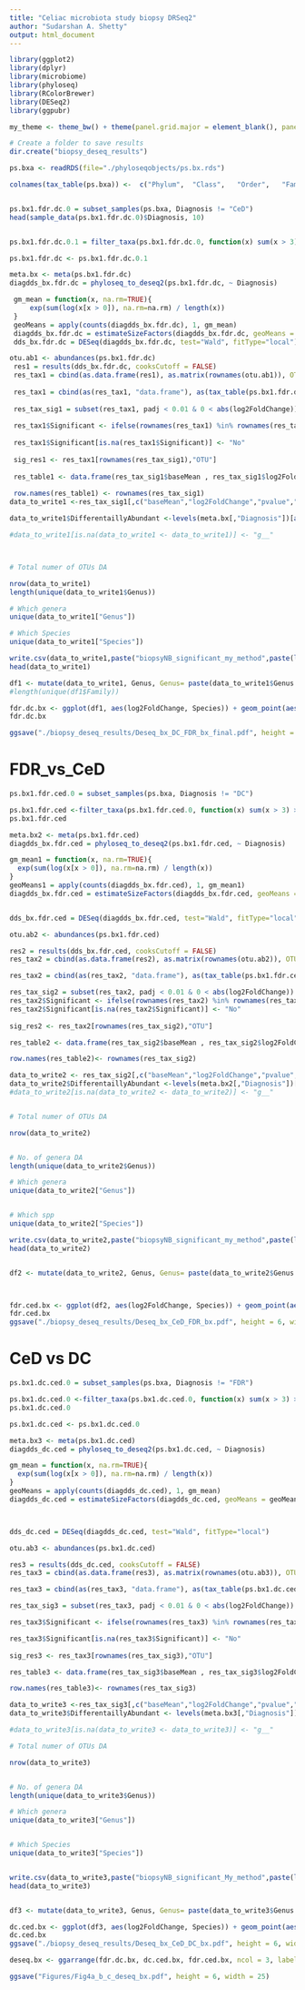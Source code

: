 ```yaml
---
title: "Celiac microbiota study biopsy DRSeq2"
author: "Sudarshan A. Shetty"
output: html_document
---
```



```r
library(ggplot2)
library(dplyr)
library(microbiome)
library(phyloseq)
library(RColorBrewer)
library(DESeq2)
library(ggpubr)

my_theme <- theme_bw() + theme(panel.grid.major = element_blank(), panel.grid.minor = element_blank(), axis.text.y = element_text(face="italic"))

# Create a folder to save results
dir.create("biopsy_deseq_results")
```


```r

ps.bxa <- readRDS(file="./phyloseqobjects/ps.bx.rds")

colnames(tax_table(ps.bxa)) <-  c("Phylum",  "Class",   "Order",   "Family",  "Genus", "Species")


ps.bx1.fdr.dc.0 = subset_samples(ps.bxa, Diagnosis != "CeD")
head(sample_data(ps.bx1.fdr.dc.0)$Diagnosis, 10)


ps.bx1.fdr.dc.0.1 = filter_taxa(ps.bx1.fdr.dc.0, function(x) sum(x > 3) > (0.05*length(x)), TRUE)

ps.bx1.fdr.dc <- ps.bx1.fdr.dc.0.1

```


```r
meta.bx <- meta(ps.bx1.fdr.dc)
diagdds_bx.fdr.dc = phyloseq_to_deseq2(ps.bx1.fdr.dc, ~ Diagnosis)

 gm_mean = function(x, na.rm=TRUE){
     exp(sum(log(x[x > 0]), na.rm=na.rm) / length(x))
 }
 geoMeans = apply(counts(diagdds_bx.fdr.dc), 1, gm_mean)
 diagdds_bx.fdr.dc = estimateSizeFactors(diagdds_bx.fdr.dc, geoMeans = geoMeans)
 dds_bx.fdr.dc = DESeq(diagdds_bx.fdr.dc, test="Wald", fitType="local")

```



```r

otu.ab1 <- abundances(ps.bx1.fdr.dc)
 res1 = results(dds_bx.fdr.dc, cooksCutoff = FALSE)
 res_tax1 = cbind(as.data.frame(res1), as.matrix(rownames(otu.ab1)), OTU = rownames(res1))
 
 res_tax1 = cbind(as(res_tax1, "data.frame"), as(tax_table(ps.bx1.fdr.dc)[rownames(res_tax1), ], "matrix"))
 
 res_tax_sig1 = subset(res_tax1, padj < 0.01 & 0 < abs(log2FoldChange))
 
 res_tax1$Significant <- ifelse(rownames(res_tax1) %in% rownames(res_tax_sig1) , "Yes", "No")
 
 res_tax1$Significant[is.na(res_tax1$Significant)] <- "No"
 
 sig_res1 <- res_tax1[rownames(res_tax_sig1),"OTU"]
 
 res_table1 <- data.frame(res_tax_sig1$baseMean , res_tax_sig1$log2FoldChange,res_tax_sig1$padj)
 
 row.names(res_table1) <- rownames(res_tax_sig1)
data_to_write1 <-res_tax_sig1[,c("baseMean","log2FoldChange","pvalue","padj","Phylum", "Class", "Order", "Family", "Genus", "Species")]

data_to_write1$DifferentaillyAbundant <-levels(meta.bx[,"Diagnosis"])[as.numeric(data_to_write1$log2FoldChange>0)+1]

#data_to_write1[is.na(data_to_write1 <- data_to_write1)] <- "g__"



# Total numer of OTUs DA

nrow(data_to_write1)
length(unique(data_to_write1$Genus))

# Which genera
unique(data_to_write1["Genus"])

# Which Species
unique(data_to_write1["Species"])

write.csv(data_to_write1,paste("biopsyNB_significant_my_method",paste(levels(meta.bx$Diagnosis),collapse="_vs_"),".csv",sep=""))
head(data_to_write1)

df1 <- mutate(data_to_write1, Genus, Genus= paste(data_to_write1$Genus ))
#length(unique(df1$Family))

fdr.dc.bx <- ggplot(df1, aes(log2FoldChange, Species)) + geom_point(aes(color = DifferentaillyAbundant), shape = 21, size = 3) + scale_color_manual(values= c("#fdae61", "#8da0cb")) + theme(axis.text.y = element_text(face="italic")) + my_theme + geom_vline(xintercept = 0)
fdr.dc.bx 

ggsave("./biopsy_deseq_results/Deseq_bx_DC_FDR_bx_final.pdf", height = 6, width = 8)


```


# FDR_vs_CeD

```r


ps.bx1.fdr.ced.0 = subset_samples(ps.bxa, Diagnosis != "DC")

ps.bx1.fdr.ced <-filter_taxa(ps.bx1.fdr.ced.0, function(x) sum(x > 3) > (0.05*length(x)), TRUE)
ps.bx1.fdr.ced

meta.bx2 <- meta(ps.bx1.fdr.ced)
diagdds_bx.fdr.ced = phyloseq_to_deseq2(ps.bx1.fdr.ced, ~ Diagnosis)

gm_mean1 = function(x, na.rm=TRUE){
  exp(sum(log(x[x > 0]), na.rm=na.rm) / length(x))
}
geoMeans1 = apply(counts(diagdds_bx.fdr.ced), 1, gm_mean1)
diagdds_bx.fdr.ced = estimateSizeFactors(diagdds_bx.fdr.ced, geoMeans = geoMeans1)


dds_bx.fdr.ced = DESeq(diagdds_bx.fdr.ced, test="Wald", fitType="local")

otu.ab2 <- abundances(ps.bx1.fdr.ced)

res2 = results(dds_bx.fdr.ced, cooksCutoff = FALSE)
res_tax2 = cbind(as.data.frame(res2), as.matrix(rownames(otu.ab2)), OTU = rownames(res2))

res_tax2 = cbind(as(res_tax2, "data.frame"), as(tax_table(ps.bx1.fdr.ced)[rownames(res_tax2), ], "matrix"))

res_tax_sig2 = subset(res_tax2, padj < 0.01 & 0 < abs(log2FoldChange))
res_tax2$Significant <- ifelse(rownames(res_tax2) %in% rownames(res_tax_sig2) , "Yes", "No")
res_tax2$Significant[is.na(res_tax2$Significant)] <- "No"
  
sig_res2 <- res_tax2[rownames(res_tax_sig2),"OTU"]

res_table2 <- data.frame(res_tax_sig2$baseMean , res_tax_sig2$log2FoldChange,res_tax_sig2$padj)

row.names(res_table2)<- rownames(res_tax_sig2)

data_to_write2 <- res_tax_sig2[,c("baseMean","log2FoldChange","pvalue","padj","Phylum", "Class", "Order", "Family", "Genus", "Species")]
data_to_write2$DifferentaillyAbundant <-levels(meta.bx2[,"Diagnosis"])[as.numeric(data_to_write2$log2FoldChange>0)+1]
#data_to_write2[is.na(data_to_write2 <- data_to_write2)] <- "g__"


# Total numer of OTUs DA

nrow(data_to_write2)


# No. of genera DA
length(unique(data_to_write2$Genus))

# Which genera
unique(data_to_write2["Genus"])


# Which spp
unique(data_to_write2["Species"])

write.csv(data_to_write2,paste("biopsyNB_significant_my_method",paste(levels(meta.bx2$Diagnosis),collapse="_vs_"),".csv",sep=""))
head(data_to_write2)


df2 <- mutate(data_to_write2, Genus, Genus= paste(data_to_write2$Genus ))



fdr.ced.bx <- ggplot(df2, aes(log2FoldChange, Species)) + geom_point(aes(color = DifferentaillyAbundant), shape = 21, size = 3) + scale_color_manual(values= c("#d7191c", "#8da0cb")) + theme(axis.text.y = element_text(face="italic")) + my_theme + geom_vline(xintercept = 0)
fdr.ced.bx 
ggsave("./biopsy_deseq_results/Deseq_bx_CeD_FDR_bx.pdf", height = 6, width = 8)

```





# CeD vs DC  

```r


ps.bx1.dc.ced.0 = subset_samples(ps.bxa, Diagnosis != "FDR")

ps.bx1.dc.ced.0 <-filter_taxa(ps.bx1.dc.ced.0, function(x) sum(x > 3) > (0.05*length(x)), TRUE)
ps.bx1.dc.ced.0

ps.bx1.dc.ced <- ps.bx1.dc.ced.0

meta.bx3 <- meta(ps.bx1.dc.ced)
diagdds_dc.ced = phyloseq_to_deseq2(ps.bx1.dc.ced, ~ Diagnosis)

gm_mean = function(x, na.rm=TRUE){
  exp(sum(log(x[x > 0]), na.rm=na.rm) / length(x))
}
geoMeans = apply(counts(diagdds_dc.ced), 1, gm_mean)
diagdds_dc.ced = estimateSizeFactors(diagdds_dc.ced, geoMeans = geoMeans)



dds_dc.ced = DESeq(diagdds_dc.ced, test="Wald", fitType="local")

otu.ab3 <- abundances(ps.bx1.dc.ced)

res3 = results(dds_dc.ced, cooksCutoff = FALSE)
res_tax3 = cbind(as.data.frame(res3), as.matrix(rownames(otu.ab3)), OTU = rownames(res3))

res_tax3 = cbind(as(res_tax3, "data.frame"), as(tax_table(ps.bx1.dc.ced)[rownames(res_tax3), ], "matrix"))

res_tax_sig3 = subset(res_tax3, padj < 0.01 & 0 < abs(log2FoldChange))

res_tax3$Significant <- ifelse(rownames(res_tax3) %in% rownames(res_tax_sig3) , "Yes", "No")

res_tax3$Significant[is.na(res_tax3$Significant)] <- "No"
  
sig_res3 <- res_tax3[rownames(res_tax_sig3),"OTU"]

res_table3 <- data.frame(res_tax_sig3$baseMean , res_tax_sig3$log2FoldChange,res_tax_sig3$padj)

row.names(res_table3)<- rownames(res_tax_sig3)

data_to_write3 <-res_tax_sig3[,c("baseMean","log2FoldChange","pvalue","padj","Phylum", "Class", "Order", "Family", "Genus", "Species")]
data_to_write3$DifferentaillyAbundant <- levels(meta.bx3[,"Diagnosis"])[as.numeric(data_to_write3$log2FoldChange>0)+1]

#data_to_write3[is.na(data_to_write3 <- data_to_write3)] <- "g__"

# Total numer of OTUs DA

nrow(data_to_write3)


# No. of genera DA
length(unique(data_to_write3$Genus))

# Which genera
unique(data_to_write3["Genus"])


# Which Species
unique(data_to_write3["Species"])


write.csv(data_to_write3,paste("biopsyNB_significant_My_method",paste(levels(meta.bx3$Diagnosis),collapse="_vs_"),".csv",sep=""))
head(data_to_write3)


df3 <- mutate(data_to_write3, Genus, Genus= paste(data_to_write3$Genus ))

dc.ced.bx <- ggplot(df3, aes(log2FoldChange, Species)) + geom_point(aes(color = DifferentaillyAbundant), shape = 21, size = 3) + scale_color_manual(values= c("#d7191c", "#fdae61")) + theme(axis.text.y = element_text(face="italic")) + my_theme + geom_vline(xintercept = 0)
dc.ced.bx 
ggsave("./biopsy_deseq_results/Deseq_bx_CeD_DC_bx.pdf", height = 6, width = 8)

deseq.bx <- ggarrange(fdr.dc.bx, dc.ced.bx, fdr.ced.bx, ncol = 3, labels = c("a", "b", "c"), legend = "right")

ggsave("Figures/Fig4a_b_c_deseq_bx.pdf", height = 6, width = 25)

```

